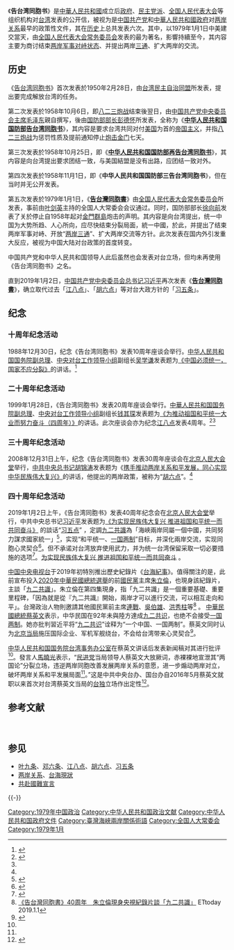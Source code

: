{{refimprove|time=2019-01-03T10:51:19+00:00}}
《'''告台湾同胞书'''》是[[中華人民共和國|中華人民共和國]]成立后[[中华人民共和国政府|政府]]、[[民主党派|民主党派]]、[[全国人民代表大会|全国人民代表大会]]等组织机构对[[台湾|台湾]]发表的公开信，被视为是[[中国共产党|中国共产党]]和[[中華人民共和國政府|中華人民共和國政府]]对[[两岸关系|两岸关系]]最早的政策性文件，其在[[中华人民共和国历史|历史]]上总共发表六次。其中，以1979年1月1日中美建交當天，由[[全国人民代表大会常务委员会|全国人民代表大会常务委员会]]发表的最为著名，影響持續至今，其内容主要为商讨结束[[台湾问题|两岸军事对峙状态]]、并提出两岸[[三通|三通]]、扩大两岸的交流。

==历史==
《[[wikisource:zh:台湾民主自治同盟告台湾同胞书|告台湾同胞书]]》首次发表於1950年2月28日，由[[台湾民主自治同盟|台湾民主自治同盟]]所发表，提出要完成解放台湾的任务。

第二次发表於1958年10月6日，即[[八二三炮战|八二三炮战]]结束後翌日，由[[中国共产党中央委员会主席|中国共产党中央委员会主席]][[毛泽东|毛泽东]]親自撰写，後由[[中华人民共和国国防部部长|国防部部长]][[彭德怀|彭德怀]]所发表，全称为《'''[[wikisource:zh:中华人民共和国国防部告台湾同胞书|中华人民共和国国防部告台湾同胞书]]'''》，其内容是要求台湾共同对付[[美国|美国]]为首的[[帝国主义|帝国主义]]，并指[[八二三炮战|八二三炮战]]为惩罚性质及提前通知停止[[炮击金门|炮击金门]]七天。

第三次发表於1958年10月25日，即《'''[[wikisource:zh:中华人民共和国国防部部長彭德怀再告台灣同胞書|中华人民共和国国防部再告台湾同胞书]]'''》，其内容是向台湾提出要求团结一致，与美国結盟是没有出路，应团结一致对外。

第四次发表於1958年11月1日，即《'''中华人民共和国国防部三告台湾同胞书'''》，但在当时并无公开发表。

第五次发表於1979年1月1日，《'''[[wikisource:zh:告台灣同胞書|告台灣同胞書]]'''》由[[全国人民代表大会常务委员会|全国人民代表大会常务委员会]]所发表，事前由[[叶剑英|叶剑英]]主持的全国人大常委会会议通过。同时，国防部部长[[徐向前|徐向前]]发表了关於停止自1958年起对[[金門群島|金門群島]]炮击的声明。其内容是向台湾提出，统一中国为大势所趋、人心所向，应尽快结束分裂局面，統一中國，於此，并提出了结束两岸军事对峙、开放“[[三通|两岸三通]]”、扩大两岸交流等方针。此次发表在国内外引发重大反应，被视为中国大陆对台政策的首度转变。

中国共产党和中华人民共和国领导人此后虽然也会发表对台立场，但均未再使用《告台湾同胞书》之名。 

直到2019年1月2日，[[中国共产党中央委员会总书记|中国共产党中央委员会总书记]][[习近平|习近平]]再次发表《'''[[wikisource:zh:為實現民族偉大復興_推進祖國和平統一而共同奮鬥|告台灣同胞書]]'''》，确立取代过去「[[江八点|江八点]]」、「[[胡六点|胡六点]]」等对台大政方针的「[[习五条|习五条]]」。

==纪念==
{{main|江八點|胡六点|習五條}}
=== 十周年纪念活动 ===
1988年12月30日，纪念《告台湾同胞书》发表10周年座谈会举行。[[中华人民共和国国务院副总理|中华人民共和国国务院副总理]]、[[中央对台工作领导小组|中央对台工作领导小组]]副组长[[吴学谦|吴学谦]]发表题为[https://archive.today/20211010173914/http://www.reformdata.org/1988/1230/3245.shtml 《中国必须统一，国家不应分裂》]{{Wayback|url=https://archive.today/20211010173914/http://www.reformdata.org/1988/1230/3245.shtml |date=20211010180015 }}的讲话。<ref name=":0">{{Cite web|title=新闻资料：纪念《告台湾同胞书》发表的历次重要活动|url=http://www.chinanews.com/tw/2019/01-01/8717383.shtml|access-date=2021-07-20|date=2019-01-01|agency=[[中国新闻网|中国新闻网]]|archive-date=2021-07-22|archive-url=https://web.archive.org/web/20210722015714/http://www.chinanews.com/tw/2019/01-01/8717383.shtml|dead-url=no}}</ref>

=== 二十周年纪念活动 ===
1999年1月28日，《告台湾同胞书》发表20周年座谈会举行。[[中華人民共和国国务院副总理|中華人民共和国国务院副总理]]、[[中央对台工作领导小组|中央对台工作领导小组]]副组长[[钱其琛|钱其琛]]发表题为[https://archive.today/20211010173859/http://news.sina.com.cn/c/2005-01-28/12035698462.shtml 《为推动祖国和平统一大业而努力奋斗（四周年）》]{{Wayback|url=https://archive.today/20211010173859/http://news.sina.com.cn/c/2005-01-28/12035698462.shtml |date=20211010180016 }}的讲话。此次座谈会亦为纪念[[江八点|江八点]]发表4周年。<ref>{{Cite web|title=为促进祖国统一大业的完成而继续奋斗|publisher=中国外交部|date=1995年1月30日|url=https://www.fmprc.gov.cn/web/ziliao_674904/zt_674979/ywzt_675099/wzzt_675579/2311_675829/t10736.shtml|archive-url=https://web.archive.org/web/20211020125340/https://www.fmprc.gov.cn/web/ziliao_674904/zt_674979/ywzt_675099/wzzt_675579/2311_675829/t10736.shtml|archive-date=2021-10-20|access-date=2021-10-10|dead-url=no}}</ref><ref name=":0" />

=== 三十周年纪念活动 ===
2008年12月31日上午，纪念《告台湾同胞书》发表30周年座谈会在[[北京人民大会堂|北京人民大会堂]]举行，[[中共中央总书记|中共中央总书记]][[胡锦涛|胡锦涛]]发表题为《[https://archive.today/20211010173846/http://chnun.chinamission.org.cn/chn/zt/twwt/t537138.htm 携手推动两岸关系和平发展，同心实现中华民族伟大复兴》]{{Wayback|url=https://archive.today/20211010173846/http://chnun.chinamission.org.cn/chn/zt/twwt/t537138.htm |date=20211010174739 }}的讲话，他提出的两岸政策，被称为“[[胡六点|胡六点]]”。<ref name=":0" />

=== 四十周年纪念活动 ===
2019年1月2日上午，《告台湾同胞书》发表40周年纪念会在[[北京人民大会堂|北京人民大会堂]]举行，中共中央总书记[[习近平|习近平]]发表题为[https://zh.wikisource.org/wiki/%E4%B8%BA%E5%AE%9E%E7%8E%B0%E6%B0%91%E6%97%8F%E4%BC%9F%E5%A4%A7%E5%A4%8D%E5%85%B4_%E6%8E%A8%E8%BF%9B%E7%A5%96%E5%9B%BD%E5%92%8C%E5%B9%B3%E7%BB%9F%E4%B8%80%E8%80%8C%E5%85%B1%E5%90%8C%E5%A5%8B%E6%96%97 《为实现民族伟大复兴 推进祖国和平统一而共同奋斗》] {{Wayback|url=https://zh.wikisource.org/wiki/%E4%B8%BA%E5%AE%9E%E7%8E%B0%E6%B0%91%E6%97%8F%E4%BC%9F%E5%A4%A7%E5%A4%8D%E5%85%B4_%E6%8E%A8%E8%BF%9B%E7%A5%96%E5%9B%BD%E5%92%8C%E5%B9%B3%E7%BB%9F%E4%B8%80%E8%80%8C%E5%85%B1%E5%90%8C%E5%A5%8B%E6%96%97 |date=20211020132439 }}的談话“[[习五条|习五点]]” ，定調[[九二共識|九二共識]]為「海峽兩岸同屬一個中國，共同努力謀求國家統一」<ref>{{Cite web|url=https://tw.appledaily.com/new/realtime/20190102/1493305/|title=【告台灣同胞書全文】習近平：中國人不打中國人 5要點談統一|accessdate=2019-01-02|work=蘋果日報|language=zh-TW|archive-date=2019-01-02|archive-url=https://web.archive.org/web/20190102182157/https://tw.appledaily.com/new/realtime/20190102/1493305/|dead-url=no}}</ref>，实现“和平统一、[[一国两制|一国两制]]”目标，并深化兩岸交流，实现同胞心灵契合<ref>{{cite web |title=《告台湾同胞书》发表40周年纪念会在京隆重举行 习近平出席纪念会并发表重要讲话 |url=http://www.xinhuanet.com/politics/2019-01/02/c_1123937723.htm |website=[[新华网|新华网]] |accessdate=2019-01-02 |date=2019-01-02 |archive-date=2019-01-03 |archive-url=https://web.archive.org/web/20190103004836/http://www.xinhuanet.com/politics/2019-01/02/c_1123937723.htm |dead-url=no }}</ref>。但不承诺对台湾放弃使用武力，并为统一台湾保留采取一切必要措施的选项<ref>{{Cite web |url=https://www.voachinese.com/a/xi-jinping-threatens-taiwan-with-force-20190102/4725319.html |title=习近平称不承诺对台湾放弃使用武力 |accessdate=2019-01-02 |archive-date=2020-11-02 |archive-url=https://web.archive.org/web/20201102192825/https://www.voachinese.com/a/xi-jinping-threatens-taiwan-with-force-20190102/4725319.html |dead-url=no }}</ref>。[https://zh.m.wikisource.org/zh-hant/%E4%B8%BA%E5%AE%9E%E7%8E%B0%E6%B0%91%E6%97%8F%E4%BC%9F%E5%A4%A7%E5%A4%8D%E5%85%B4_%E6%8E%A8%E8%BF%9B%E7%A5%96%E5%9B%BD%E5%92%8C%E5%B9%B3%E7%BB%9F%E4%B8%80%E8%80%8C%E5%85%B1%E5%90%8C%E5%A5%8B%E6%96%97 为实现民族伟大复兴 推进祖国和平统一而共同奋斗] {{Wayback|url=https://zh.m.wikisource.org/zh-hant/%E4%B8%BA%E5%AE%9E%E7%8E%B0%E6%B0%91%E6%97%8F%E4%BC%9F%E5%A4%A7%E5%A4%8D%E5%85%B4_%E6%8E%A8%E8%BF%9B%E7%A5%96%E5%9B%BD%E5%92%8C%E5%B9%B3%E7%BB%9F%E4%B8%80%E8%80%8C%E5%85%B1%E5%90%8C%E5%A5%8B%E6%96%97 |date=20201120154336 }} 。

[[中国中央电视台|中国中央电视台]]于2019年初特別推出歷史紀錄片《[[台海紀事|台海紀事]]》。值得關注的是，此前宣布投入[[2020年中華民國總統選舉|2020年中華民國總統選舉]]的前[[中國國民黨|國民黨]]主席[[朱立倫|朱立倫]]，也現身該紀錄片，主談「[[九二共識|九二共識]]」。朱立倫在第四集現身，指「九二共識」是一個重要基礎、重要里程碑，「因為就是從『九二共識』開始，兩岸才可以進行交流，可以相互走向和平」。台灣政治人物則邀請其他國民黨前主席[[連戰|連戰]]、[[吳伯雄|吳伯雄]]、[[洪秀柱|洪秀柱]]等<ref>[https://www.ettoday.net/news/20190101/1344369.htm#ixzz5bnEJxEeK 《告台灣同胞書》40周年　朱立倫現身央視紀錄片談「九二共識」] {{Wayback|url=https://www.ettoday.net/news/20190101/1344369.htm#ixzz5bnEJxEeK |date=20210104125210 }} ETtoday 2019.1.1</ref> 。
[[中華民國總統|中華民國總統]][[蔡英文|蔡英文]]表示，中华民国在92年未與陸方達成[[九二共识|九二共识]]，也绝不会接受[[一国两制|一国两制]]。她亦批判習近平将“[[九二共识|九二共识]]”诠释为“一个中国、一国两制”。蔡英文同时认为[[中华人民共和国政府|北京当局]]施压国际企业、军机军舰绕台，不会给台湾带来心灵契合<ref>{{Cite web |url=https://www.chinatimes.com/cn/realtimenews/20190102002768-260407 |title=回应习五条 蔡英文：拒绝九二共识 不接受一国两制 |access-date=2019-01-02 |archive-url=https://web.archive.org/web/20190103090230/https://www.chinatimes.com/cn/realtimenews/20190102002768-260407 |archive-date=2019-01-03 |dead-url=yes }}</ref>。

[[中华人民共和国国务院|中华人民共和国国务院]][[国务院台湾事务办公室|台湾事务办公室]]在蔡英文讲话后发表新闻稿对其进行批评<ref name="报道0107A"/>。發言人[[馬曉光|馬曉光]]表示，“[[民主進步黨|民进党]]当局领导人蔡英文大放厥词，赤裸裸地宣泄其“两国论”分裂立场，违逆两岸同胞改善发展两岸关系的意愿，进一步煽动两岸对立，破坏两岸关系和平发展局面<ref name="报道0107A"/>。”这是中共中央台办、国台办自2016年5月蔡英文就职以来首次对台湾蔡英文当局的[[台独|台独]]立场作出定性<ref name="报道0107A">{{cite web |author1=储玲娟 |title=蔡英文首次被国台办点名"大放厥词" 透露什么信号? |url=http://www.jdnews.com.cn/xwzx/zg/content/2019-01/06/content_8845678.html |website=建德新闻网 |accessdate=2019-01-07 |location=建德 |language=zh-cn |archive-date=2020-11-02 |archive-url=https://web.archive.org/web/20201102192708/http://www.jdnews.com.cn/xwzx/zg/content/2019-01/06/content_8845678.html |dead-url=no }}</ref>。

==参考文献==
<br />{{Wikisourceshas|台湾民主自治同盟告台湾同胞书|中华人民共和国国防部告台湾同胞书|中华人民共和国国防部再告台湾同胞书|中华人民共和国国防部三告台湾同胞书|告台湾同胞书}}
{{Reflist}}

==参见==
*[[叶九条|叶九条]]、[[邓六条|邓六条]]、[[江八点|江八点]]、[[胡六点|胡六点]]、[[习五条|习五条]]
*[[两岸关系|两岸关系]]、[[台海現狀|台海現狀]]
* [[共赴國難宣言|共赴國難宣言]]

{{-}}
{{台灣海峽兩岸主題}}

[[Category:1979年中国政治|Category:1979年中国政治]]
[[Category:中华人民共和国政治文献|Category:中华人民共和国政治文献]]
[[Category:中华人民共和国政府文件|Category:中华人民共和国政府文件]]
[[Category:臺灣海峽兩岸關係術語|Category:臺灣海峽兩岸關係術語]]
[[Category:全国人大常委会|Category:全国人大常委会]]
[[Category:1979年1月|Category:1979年1月]]